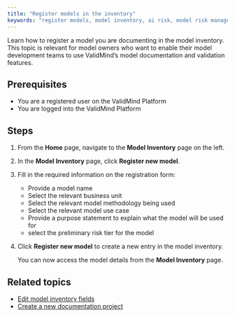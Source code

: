 ```yaml
---
title: "Register models in the inventory"
keywords: "register models, model inventory, ai risk, model risk management, ValidMind"
---
```


Learn how to register a model you are documenting in the model inventory. This topic is relevant for model owners who want to enable their model development teams to use ValidMind's model documentation and validation features.  

## Prerequisites

* You are a registered user on the ValidMind Platform
* You are logged into the ValidMind Platform

## Steps

1. From the **Home** page, navigate to the **Model Inventory** page on the left. 
<!--- **Need screenshot** --->
   
2. In the **Model Inventory** page, click **Register new model**.
   
3. Fill in the required information on the registration form:

   - Provide a model name
   - Select the relevant business unit
   - Select the relevant model methodology being used
   - Select the relevant model use case
   - Provide a purpose statement to explain what the model will be used for
   - select the preliminary risk tier for the model

<!--- TO DO **Screenshot** --->
   
4. Click **Register new model** to create a new entry in the model inventory.

   You can now access the model details from the **Model Inventory** page.

<!---
## Troubleshooting

[Include any common issues or errors that may arise during the task and how to resolve them.]
--->

## Related topics

* [Edit model inventory fields](edit-model-inventory-fields.qmd)
* [Create a new documentation project](create-documentation-project.qmd)
